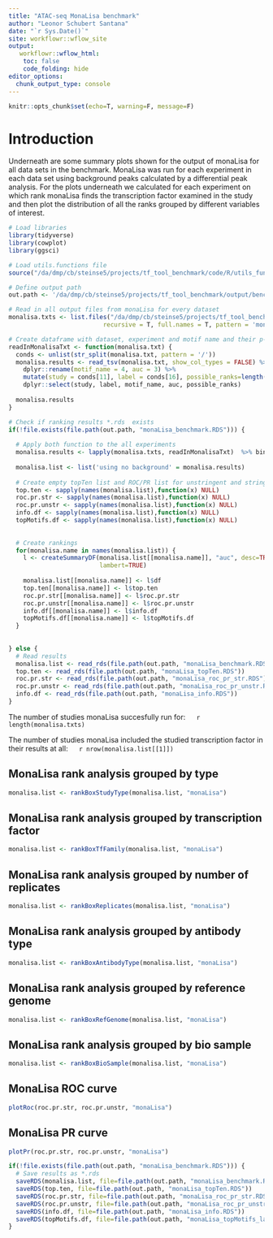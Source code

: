 ```yaml
---
title: "ATAC-seq MonaLisa benchmark"
author: "Leonor Schubert Santana"
date: "`r Sys.Date()`" 
site: workflowr::wflow_site
output:
   workflowr::wflow_html:
    toc: false
    code_folding: hide
editor_options:
  chunk_output_type: console
---
```


```r
knitr::opts_chunk$set(echo=T, warning=F, message=F)
```

# Introduction

Underneath are some summary plots shown for the output of monaLisa for all data sets in the benchmark. MonaLisa was run for each experiment in each data set using background peaks calculated by a differential peak analysis. For the plots underneath we calculated for each experiment on which rank monaLisa finds the transcription factor examined in the study and then plot the distribution of all the ranks grouped by different variables of interest.

```r
# Load libraries
library(tidyverse)
library(cowplot)
library(ggsci)

# Load utils.functions file
source("/da/dmp/cb/steinse5/projects/tf_tool_benchmark/code/R/utils_functions.R")

# Define output path
out.path <- '/da/dmp/cb/steinse5/projects/tf_tool_benchmark/output/benchmark_data/atacseq/monalisa/'

# Read in all output files from monaLisa for every dataset
monalisa.txts <- list.files("/da/dmp/cb/steinse5/projects/tf_tool_benchmark/data/atacseq/",
                          recursive = T, full.names = T, pattern = 'monaLisa_results.txt')

# Create dataframe with dataset, experiment and motif name and their p-value
readInMonalisaTxt <- function(monalisa.txt) {
  conds <- unlist(str_split(monalisa.txt, pattern = '/'))
  monalisa.results <- read_tsv(monalisa.txt, show_col_types = FALSE) %>%
    dplyr::rename(motif_name = 4, auc = 3) %>%
    mutate(study = conds[11], label = conds[16], possible_ranks=length(motif_name)) %>%
    dplyr::select(study, label, motif_name, auc, possible_ranks)
 
  monalisa.results
} 

# Check if ranking results *.rds  exists
if(!file.exists(file.path(out.path, "monaLisa_benchmark.RDS"))) {
  
  # Apply both function to the all experiments
  monalisa.results <- lapply(monalisa.txts, readInMonalisaTxt)  %>% bind_rows
  
  monalisa.list <- list('using no background' = monalisa.results)
  
  # Create empty topTen list and ROC/PR list for unstringent and stringent and info
  top.ten <- sapply(names(monalisa.list),function(x) NULL)
  roc.pr.str <- sapply(names(monalisa.list),function(x) NULL)
  roc.pr.unstr <- sapply(names(monalisa.list),function(x) NULL)
  info.df <- sapply(names(monalisa.list),function(x) NULL)
  topMotifs.df <- sapply(names(monalisa.list),function(x) NULL)
  
  
  # Create rankings 
  for(monalisa.name in names(monalisa.list)) {
    l <- createSummaryDF(monalisa.list[[monalisa.name]], "auc", desc=TRUE, 
                         lambert=TRUE)
    
    monalisa.list[[monalisa.name]] <- l$df
    top.ten[[monalisa.name]] <- l$top.ten
    roc.pr.str[[monalisa.name]] <- l$roc.pr.str
    roc.pr.unstr[[monalisa.name]] <- l$roc.pr.unstr
    info.df[[monalisa.name]] <- l$info.df
    topMotifs.df[[monalisa.name]] <- l$topMotifs.df
  }
  
  
} else {
  # Read results
  monalisa.list <- read_rds(file.path(out.path, "monaLisa_benchmark.RDS"))
  top.ten <- read_rds(file.path(out.path, "monaLisa_topTen.RDS"))
  roc.pr.str <- read_rds(file.path(out.path, "monaLisa_roc_pr_str.RDS"))
  roc.pr.unstr <- read_rds(file.path(out.path, "monaLisa_roc_pr_unstr.RDS"))
  info.df <- read_rds(file.path(out.path, "monaLisa_info.RDS"))
}

```

The number of studies monaLisa succesfully run for: &emsp; `r length(monalisa.txts)` \

The number of studies monaLisa included the studied transcription factor in their results at all: &emsp; `r nrow(monalisa.list[[1]])`


## MonaLisa rank analysis grouped by type {.tabset}

```r
monalisa.list <- rankBoxStudyType(monalisa.list, "monaLisa")
```

## MonaLisa rank analysis grouped by transcription factor {.tabset}

```r
monalisa.list <- rankBoxTfFamily(monalisa.list, "monaLisa")
```

## MonaLisa rank analysis grouped by number of replicates {.tabset}

```r
monalisa.list <- rankBoxReplicates(monalisa.list, "monaLisa")
```

## MonaLisa rank analysis grouped by antibody type {.tabset}

```r
monalisa.list <- rankBoxAntibodyType(monalisa.list, "monaLisa")
```

## MonaLisa rank analysis grouped by reference genome {.tabset}

```r
monalisa.list <- rankBoxRefGenome(monalisa.list, "monaLisa")
```

## MonaLisa rank analysis grouped by bio sample {.tabset}

```r
monalisa.list <- rankBoxBioSample(monalisa.list, "monaLisa")
```

## MonaLisa ROC curve {.tabset}

```r
plotRoc(roc.pr.str, roc.pr.unstr, "monaLisa")
```

## MonaLisa PR curve {.tabset}

```r
plotPr(roc.pr.str, roc.pr.unstr, "monaLisa")
```

```r
if(!file.exists(file.path(out.path, "monaLisa_benchmark.RDS"))) {
  # Save results as *.rds
  saveRDS(monalisa.list, file=file.path(out.path, "monaLisa_benchmark.RDS"))
  saveRDS(top.ten, file=file.path(out.path, "monaLisa_topTen.RDS"))
  saveRDS(roc.pr.str, file=file.path(out.path, "monaLisa_roc_pr_str.RDS"))
  saveRDS(roc.pr.unstr, file=file.path(out.path, "monaLisa_roc_pr_unstr.RDS"))
  saveRDS(info.df, file=file.path(out.path, "monaLisa_info.RDS"))
  saveRDS(topMotifs.df, file=file.path(out.path, "monaLisa_topMotifs_lambert.RDS"))
}
```
